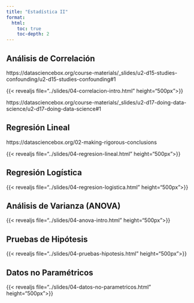 ```yaml
---
title: "Estadística II"
format:
  html:
    toc: true
    toc-depth: 2
---
```


## Análisis de Correlación

https://datasciencebox.org/course-materials/_slides/u2-d15-studies-confounding/u2-d15-studies-confounding#1

{{< revealjs file="../slides/04-correlacion-intro.html" height="500px">}}

https://datasciencebox.org/course-materials/_slides/u2-d17-doing-data-science/u2-d17-doing-data-science#1

## Regresión Lineal

https://datasciencebox.org/02-making-rigorous-conclusions

{{< revealjs file="../slides/04-regresion-lineal.html" height="500px">}}

## Regresión Logística

{{< revealjs file="../slides/04-regresion-logistica.html" height="500px">}}

## Análisis de Varianza (ANOVA)

{{< revealjs file="../slides/04-anova-intro.html" height="500px">}}

## Pruebas de Hipótesis

{{< revealjs file="../slides/04-pruebas-hipotesis.html" height="500px">}}

## Datos no Paramétricos

{{< revealjs file="../slides/04-datos-no-parametricos.html" height="500px">}}